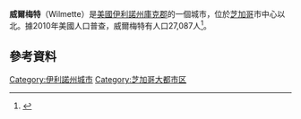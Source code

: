 {{Geobox|Settlement
<!-- *** Heading *** -->
| name                              = Wilmette, Illinois
| category                          = [[List_of_towns_and_villages_in_Illinois|Village]]
| image                             = Wilmette sign.jpg
| image_caption                     =
| symbol                            = <!-- 檔案不存在 Wilmette seal.png ，可從英文維基百科取得 -->
| country                           = 美國
| state                             = 伊利諾州
| region_type                       = 郡
| region                            = [[庫克郡|庫克郡]]
| district_type                     = Township
| district                          = [[New_Trier_Township,_Cook_County,_Illinois|New Trier Township]]
| elevation_imperial                = 636
| elevation_imperial_note           = <ref name="usgs">{{cite web|url={{Gnis3|421276}}|title=USGS detail on Newtown|accessdate=2007-10-21}}</ref>
| lat_d                             = 42
| lat_m                             = 04
| lat_s                             = 38
| lat_NS                            = N
| long_d                            = 87
| long_m                            = 43
| long_s                            = 25
| long_EW                           = W
| area_imperial                     = 5.41
| area_land_imperial                = 5.40
| area_water_imperial               = 0.01
| population                        = 27087
| population_date                   = 2010
| population_density_imperial       = 5016.1
| leader_type                       = Village President
| established                       = 1872
| timezone                          = [[North_American_Central_Time_Zone|CST]]
| utc_offset                        = -6
| timezone_DST                      = [[North_American_Central_Time_Zone|CDT]]
| utc_offset_DST                    = -5
| postal_code                       = 60091
| area_code                         = [[Area_code_847_and_224|847 and 224]]
| map = Cook County Illinois incorporated and unincorporated areas Wilmette highlighted.svg
| map_size = 260px
| map_caption = Location in [[Cook_County,_Illinois|Cook County]] and the state of [[Illinois|Illinois]].
| map1 = Illinois in United States (US48).svg
| map1_caption = Location of Illinois in the United States
| commons                           = Wilmette, Illinois
| website                           = {{URL|www.wilmette.com}}
}}
'''威爾梅特'''（Wilmette）是[[美國|美國]][[伊利諾州|伊利諾州]][[庫克縣_(伊利諾伊州)|庫克郡]]的一個城市，位於[[芝加哥|芝加哥]]市中心以北{{convert|14|mi}}。據2010年美國人口普查，威爾梅特有人口27,087人<ref name="Census 2010 DP">{{cite web| url=http://factfinder2.census.gov/bkmk/table/1.0/en/DEC/10_DP/DPDP1/1600000US1782075| title=Profile of General Population and Housing Characteristics: 2010 Demographic Profile Data (DP-1): Wilmette village, Illinois| publisher=U.S. Census Bureau, American Factfinder| accessdate=March 20, 2013}}</ref>。
==參考資料==
{{reflist}}
[[Category:伊利諾州城市|Category:伊利諾州城市]]
[[Category:芝加哥大都市区|Category:芝加哥大都市区]]